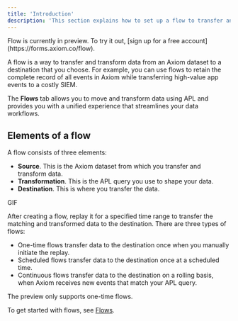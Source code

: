 ```yaml
---
title: 'Introduction'
description: 'This section explains how to set up a flow to transfer and transform data from an Axiom dataset to a destination.'
---
```


<Note>
Flow is currently in preview. To try it out, [sign up for a free account](https://forms.axiom.co/flow).
</Note>

A flow is a way to transfer and transform data from an Axiom dataset to a destination that you choose. For example, you can use flows to retain the complete record of all events in Axiom while transferring high-value app events to a costly SIEM.

The **Flows** tab allows you to move and transform data using APL and provides you with a unified experience that streamlines your data workflows.

## Elements of a flow

A flow consists of three elements:
- **Source**. This is the Axiom dataset from which you transfer and transform data.
- **Transformation**. This is the APL query you use to shape your data.
- **Destination**. This is where you transfer the data.

GIF

After creating a flow, replay it for a specified time range to transfer the matching and transformed data to the destination. There are three types of flows:
- One-time flows transfer data to the destination once when you manually initiate the replay.
- Scheduled flows transfer data to the destination once at a scheduled time.
- Continuous flows transfer data to the destination on a rolling basis, when Axiom receives new events that match your APL query.

The preview only supports one-time flows.

To get started with flows, see [Flows](/process-data/flows).